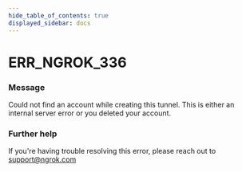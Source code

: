 ```yaml
---
hide_table_of_contents: true
displayed_sidebar: docs
---
```



# ERR_NGROK_336

### Message

Could not find an account while creating this tunnel. This is either an internal server error or you deleted your account.

<ErrorDetails error="err_ngrok_336" />

### Further help

If you're having trouble resolving this error, please reach out to [support@ngrok.com](mailto:support@ngrok.com?subject=Help%20with%20ERR_NGROK_336)
